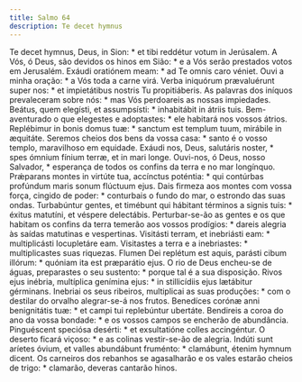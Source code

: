 ```yaml
---
title: Salmo 64
description: Te decet hymnus
---
```


<div class="side-by-side not-content">
  <span>
    Te decet hymnus, Deus, in Sion: * et tibi reddétur votum in Jerúsalem.
  </span>
  <span>
    A Vós, ó Deus, são devidos os hinos em Sião: * e a Vós serão prestados votos
    em Jerusalém.
  </span>
  <span>
    Exáudi oratiónem meam: * ad Te omnis caro véniet.
  </span>
  <span>
    Ouvi a minha oração: * a Vós toda a carne virá.
  </span>
  <span>
    Verba iniquórum prævaluérunt super nos: * et impietátibus nostris Tu
    propitiáberis.
  </span>
  <span>
    As palavras dos iníquos prevaleceram sobre nós: * mas Vós perdoareis as
    nossas impiedades.
  </span>
  <span>
    Beátus, quem elegísti, et assumpsísti: * inhabitábit in átriis tuis.
  </span>
  <span>
    Bem-aventurado o que elegestes e adoptastes: * ele habitará nos vossos
    átrios.
  </span>
  <span>
    Replébimur in bonis domus tuæ: * sanctum est templum tuum, mirábile in
    æquitáte.
  </span>
  <span>
    Seremos cheios dos bens da vossa casa: * santo é o vosso templo, maravilhoso
    em equidade.
  </span>
  <span>
    Exáudi nos, Deus, salutáris noster, * spes ómnium fínium terræ, et in mari
    longe.
  </span>
  <span>
    Ouvi-nos, ó Deus, nosso Salvador, * esperança de todos os confins da terra e
    no mar longínquo.
  </span>
  <span>
    Prǽparans montes in virtúte tua, accínctus poténtia: * qui contúrbas
    profúndum maris sonum flúctuum ejus.
  </span>
  <span>
    Dais firmeza aos montes com vossa força, cingido de poder: * conturbais o
    fundo do mar, o estrondo das suas ondas.
  </span>
  <span>
    Turbabúntur gentes, et timébunt qui hábitant términos a signis tuis: *
    éxitus matutíni, et véspere delectábis.
  </span>
  <span>
    Perturbar-se-ão as gentes e os que habitam os confins da terra temerão aos
    vossos prodígios: * dareis alegria às saídas matutinas e vespertinas.
  </span>
  <span>
    Visitásti terram, et inebriásti eam: * multiplicásti locupletáre eam.
  </span>
  <span>
    Visitastes a terra e a inebriastes: * multiplicastes suas riquezas.
  </span>
  <span>
    Flumen Dei replétum est aquis, parásti cibum illórum: * quóniam ita est
    præparátio ejus.
  </span>
  <span>
    O rio de Deus encheu-se de águas, preparastes o seu sustento: * porque tal é
    a sua disposição.
  </span>
  <span>
    Rivos ejus inébria, multíplica genímina ejus: * in stillicídiis ejus
    lætábitur gérminans.
  </span>
  <span>
    Inebriai os seus ribeiros, multiplicai as suas produções: * com o destilar
    do orvalho alegrar-se-á nos frutos.
  </span>
  <span>
    Benedíces corónæ anni benignitátis tuæ: * et campi tui replebúntur ubertáte.
  </span>
  <span>
    Bendireis a coroa do ano da vossa bondade: * e os vossos campos se encherão
    de abundância.
  </span>
  <span>
    Pinguéscent speciósa desérti: * et exsultatióne colles accingéntur.
  </span>
  <span>
    O deserto ficará viçoso: * e as colinas vestir-se-ão de alegria.
  </span>
  <span>
    Indúti sunt aríetes óvium, et valles abundábunt fruménto: * clamábunt,
    étenim hymnum dicent.
  </span>
  <span>
    Os carneiros dos rebanhos se agasalharão e os vales estarão cheios de trigo:
    * clamarão, deveras cantarão hinos.
  </span>
</div>
